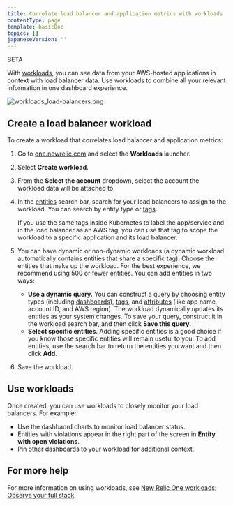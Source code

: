 ```yaml
---
title: Correlate load balancer and application metrics with workloads
contentType: page
template: basicDoc
topics: []
japaneseVersion: ''
---
```


BETA

With [workloads](/docs/new-relic-one/use-new-relic-one/core-concepts/new-relic-one-workloads-observe-your-full-stack), you can see data from your AWS-hosted applications in context with load balancer data. Use workloads to combine all your relevant information in one dashboard experience.

![workloads_load-balancers.png](./images/workloads_load-balancers.png "workloads_load-balancers.png")

## Create a load balancer workload

To create a workload that correlates load balancer and application metrics:

1. Go to [one.newrelic.com](https://one.newrelic.com) and select the **Workloads** launcher.
2. Select **Create workload**.
3. From the **Select the account** dropdown, select the account the workload data will be attached to.
4. In the [entities](/docs/new-relic-one/use-new-relic-one/core-concepts/what-entity-new-relic) search bar, search for your load balancers to assign to the workload. You can search by entity type or [tags](/docs/new-relic-one/use-new-relic-one/core-concepts/tagging-use-tags-organize-group-what-you-monitor).

   <Callout variant="tip">
     If you use the same tags inside Kubernetes to label the app/service and in the load balancer as an AWS tag, you can use that tag to scope the workload to a specific application and its load balancer.
   </Callout>
5. You can have dynamic or non-dynamic workloads (a dynamic workload automatically contains entities that share a specific tag). Choose the entities that make up the workload. For the best experience, we recommend using 500 or fewer entities. You can add entities in two ways:
   * **Use a dynamic query.** You can construct a query by choosing entity types (including [dashboards](#add-dashboards)), [tags](#tags), and [attributes](/docs/using-new-relic/welcome-new-relic/get-started/glossary#attribute) (like app name, account ID, and AWS region). The workload dynamically updates its entities as your system changes. To save your query, construct it in the workload search bar, and then click **Save this query**.
   * **Select specific entities**. Adding specific entities is a good choice if you know those specific entities will remain useful to you. To add entities, use the search bar to return the entities you want and then click **Add**.
6. Save the workload.

## Use workloads

Once created, you can use workloads to closely monitor your load balancers. For example:

* Use the dashbaord charts to monitor load balancer status.
* Entities with violations appear in the right part of the screen in **Entity with open violations**.
* Pin other dashboards to your workload for additional context.

## For more help

For more information on using workloads, see [New Relic One workloads: Observe your full stack](/docs/new-relic-one/use-new-relic-one/core-concepts/new-relic-one-workloads-observe-your-full-stack).
